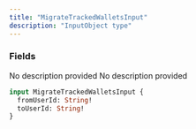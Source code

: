 ```yaml
---
title: "MigrateTrackedWalletsInput"
description: "InputObject type"
---
```


### Fields

<ResponseField name="fromUserId" type="String!" required>
  No description provided
</ResponseField>

<ResponseField name="toUserId" type="String!" required>
  No description provided
</ResponseField>


```graphql MigrateTrackedWalletsInput
input MigrateTrackedWalletsInput {
  fromUserId: String!
  toUserId: String!
}
```
